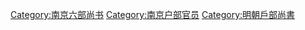 [[Category:南京六部尚书|Category:南京六部尚书]]
[[Category:南京户部官员|Category:南京户部官员]]
[[Category:明朝戶部尚書|Category:明朝戶部尚書]]